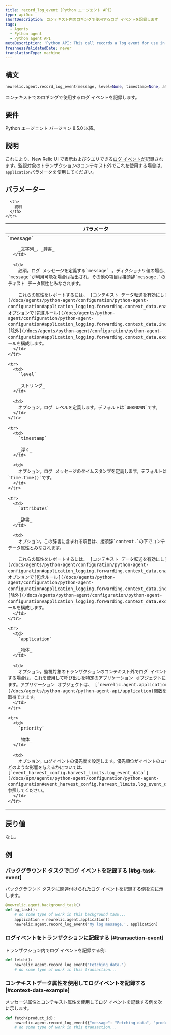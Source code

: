 ```yaml
---
title: record_log_event (Python エージェント API)
type: apiDoc
shortDescription: コンテキスト内のロギングで使用するログ イベントを記録します
tags:
  - Agents
  - Python agent
  - Python agent API
metaDescription: 'Python API: This call records a log event for use in logging in context.'
freshnessValidatedDate: never
translationType: machine
---
```


## 構文

```py
newrelic.agent.record_log_event(message, level=None, timestamp=None, attributes=None, application=None, priority=None)
```

コンテキストでのロギングで使用するログ イベントを記録します。

## 要件

Python エージェント バージョン 8.5.0 以降。

## 説明

これにより、New Relic UI で表示およびクエリできる[ログ イベントが](/docs/logs/logs-context/configure-logs-context-python)記録されます。監視対象のトランザクションのコンテキスト外でこれを使用する場合は、 `application`パラメータを使用してください。

## パラメーター

<table>
  <thead>
    <tr>
      <th width="25%">
        パラメータ
      </th>

      <th>
        説明
      </th>
    </tr>
  </thead>

  <tbody>
    <tr>
      <td>
        `message`

        _文字列_、_辞書_
      </td>

      <td>
        必須。ログ メッセージを定義する`message` 。ディクショナリ値の場合、キー`message`が利用可能な場合は抽出され、その他の項目は接頭辞`message.`の下のコンテキスト データ属性とみなされます。

        これらの属性をレポートするには、 [コンテキスト データ転送を有効にし](/docs/agents/python-agent/configuration/python-agent-configuration#application_logging.forwarding.context_data.enabled)、オプションで[包含ルール](/docs/agents/python-agent/configuration/python-agent-configuration#application_logging.forwarding.context_data.include)と[除外](/docs/agents/python-agent/configuration/python-agent-configuration#application_logging.forwarding.context_data.exclude)ルールを構成します。
      </td>
    </tr>

    <tr>
      <td>
        `level`

        _ストリング_
      </td>

      <td>
        オプション。ログ レベルを定義します。デフォルトは`UNKNOWN`です。
      </td>
    </tr>

    <tr>
      <td>
        `timestamp`

        _浮く_
      </td>

      <td>
        オプション。ログ メッセージのタイムスタンプを定義します。デフォルトは`time.time()`です。
      </td>
    </tr>

    <tr>
      <td>
        `attributes`

        _辞書_
      </td>

      <td>
        オプション。この辞書に含まれる項目は、接頭辞`context.`の下でコンテキスト データ属性とみなされます。

        これらの属性をレポートするには、 [コンテキスト データ転送を有効にし](/docs/agents/python-agent/configuration/python-agent-configuration#application_logging.forwarding.context_data.enabled)、オプションで[包含ルール](/docs/agents/python-agent/configuration/python-agent-configuration#application_logging.forwarding.context_data.include)と[除外](/docs/agents/python-agent/configuration/python-agent-configuration#application_logging.forwarding.context_data.exclude)ルールを構成します。
      </td>
    </tr>

    <tr>
      <td>
        `application`

        _物体_
      </td>

      <td>
        オプション。監視対象のトランザクションのコンテキスト外でログ イベントを記録する場合は、これを使用して呼び出しを特定のアプリケーション オブジェクトに関連付けます。アプリケーション オブジェクトは、 [`newrelic.agent.application`](/docs/agents/python-agent/python-agent-api/application)関数を使用して取得できます。
      </td>
    </tr>

    <tr>
      <td>
        `priority`

        _物体_
      </td>

      <td>
        オプション。ログイベントの優先度を設定します。優先順位がイベントのロギングにどのような影響を与えるかについては、 [`event_harvest_config.harvest_limits.log_event_data`](/docs/apm/agents/python-agent/configuration/python-agent-configuration#event_harvest_config.harvest_limits.log_event_data) を参照してください。
      </td>
    </tr>
  </tbody>
</table>

## 戻り値

なし。

## 例

### バックグラウンド タスクでログ イベントを記録する [#bg-task-event]

バックグラウンド タスクに関連付けられたログ イベントを記録する例を次に示します。

```py
@newrelic.agent.background_task()
def bg_task():
    # do some type of work in this background task...
    application = newrelic.agent.application()
    newrelic.agent.record_log_event('My log message.', application)
```

### ログイベントをトランザクションに記録する [#transaction-event]

トランザクション内でログ イベントを記録する例:

```py
def fetch():
    newrelic.agent.record_log_event('Fetching data.')
    # do some type of work in this transaction...
```

### コンテキストデータ属性を使用してログイベントを記録する [#context-data-example]

メッセージ属性とコンテキスト属性を使用してログ イベントを記録する例を次に示します。

```py
def fetch(product_id):
    newrelic.agent.record_log_event({"message": "Fetching data", "product_id": product_id}, attributes={"thread_id": threading.get_ident()})
    # do some type of work in this transaction...
```